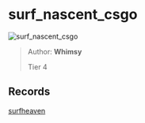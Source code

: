 
# surf_nascent_csgo

![surf_nascent_csgo](https://raw.githubusercontent.com/Sayt123/SurfMapPics/Maps-and-bonuses/csgo/surf_nascent_csgo.jpg)

> Author: **Whimsy**
>
> Tier 4

## Records

[surfheaven](https://surfheaven.eu/map/surf_nascent_csgo)
